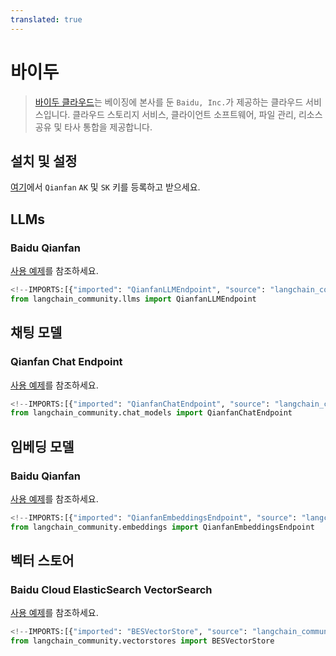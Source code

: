 ```yaml
---
translated: true
---
```


# 바이두

>[바이두 클라우드](https://cloud.baidu.com/)는 베이징에 본사를 둔 `Baidu, Inc.`가 제공하는 클라우드 서비스입니다.
> 클라우드 스토리지 서비스, 클라이언트 소프트웨어,
> 파일 관리, 리소스 공유 및 타사 통합을 제공합니다.

## 설치 및 설정

[여기](https://cloud.baidu.com/product/wenxinworkshop)에서 `Qianfan` `AK` 및 `SK` 키를 등록하고 받으세요.

## LLMs

### Baidu Qianfan

[사용 예제](/docs/integrations/llms/baidu_qianfan_endpoint)를 참조하세요.

```python
<!--IMPORTS:[{"imported": "QianfanLLMEndpoint", "source": "langchain_community.llms", "docs": "https://api.python.langchain.com/en/latest/llms/langchain_community.llms.baidu_qianfan_endpoint.QianfanLLMEndpoint.html", "title": "Baidu"}]-->
from langchain_community.llms import QianfanLLMEndpoint
```

## 채팅 모델

### Qianfan Chat Endpoint

[사용 예제](/docs/integrations/chat/baidu_qianfan_endpoint)를 참조하세요.

```python
<!--IMPORTS:[{"imported": "QianfanChatEndpoint", "source": "langchain_community.chat_models", "docs": "https://api.python.langchain.com/en/latest/chat_models/langchain_community.chat_models.baidu_qianfan_endpoint.QianfanChatEndpoint.html", "title": "Baidu"}]-->
from langchain_community.chat_models import QianfanChatEndpoint
```

## 임베딩 모델

### Baidu Qianfan

[사용 예제](/docs/integrations/text_embedding/baidu_qianfan_endpoint)를 참조하세요.

```python
<!--IMPORTS:[{"imported": "QianfanEmbeddingsEndpoint", "source": "langchain_community.embeddings", "docs": "https://api.python.langchain.com/en/latest/embeddings/langchain_community.embeddings.baidu_qianfan_endpoint.QianfanEmbeddingsEndpoint.html", "title": "Baidu"}]-->
from langchain_community.embeddings import QianfanEmbeddingsEndpoint
```

## 벡터 스토어

### Baidu Cloud ElasticSearch VectorSearch

[사용 예제](/docs/integrations/vectorstores/baiducloud_vector_search)를 참조하세요.

```python
<!--IMPORTS:[{"imported": "BESVectorStore", "source": "langchain_community.vectorstores", "docs": "https://api.python.langchain.com/en/latest/vectorstores/langchain_community.vectorstores.baiducloud_vector_search.BESVectorStore.html", "title": "Baidu"}]-->
from langchain_community.vectorstores import BESVectorStore
```
